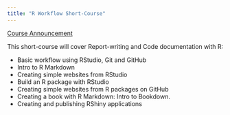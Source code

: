```yaml
---
title: "R Workflow Short-Course"
---
```


[Course Announcement](http://www.incois.gov.in/ITCOocean/ftsf.jsp)

This short-course will cover Report-writing and Code documentation with R:

- Basic workflow using RStudio, Git and GitHub
- Intro to R Markdown
- Creating simple websites from RStudio
- Build an R package with RStudio
- Creating simple websites from R packages on GitHub
- Creating a book with R Markdown: Intro to Bookdown.
- Creating and publishing RShiny applications

